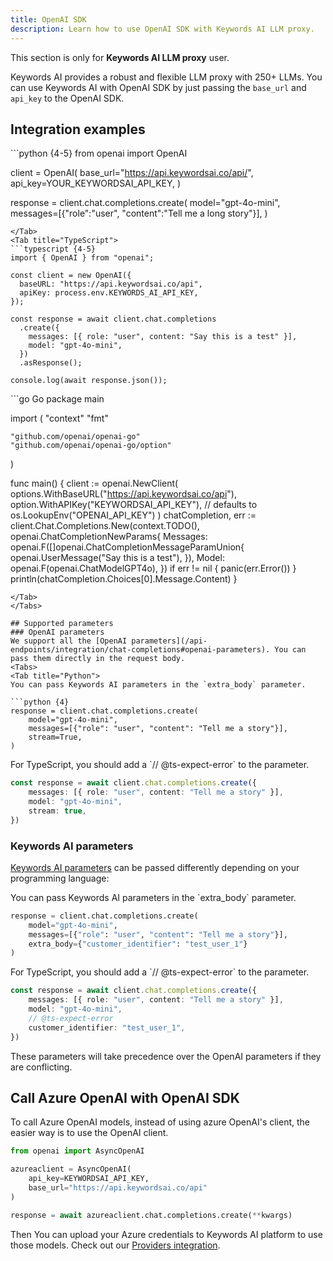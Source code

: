 ```yaml
---
title: OpenAI SDK
description: Learn how to use OpenAI SDK with Keywords AI LLM proxy.
---
```


<Note> This section is only for **Keywords AI LLM proxy** user.</Note>

Keywords AI provides a robust and flexible LLM proxy with 250+ LLMs. You can use Keywords AI with OpenAI SDK by just passing the `base_url` and `api_key` to the OpenAI SDK.

## Integration examples

<Tabs>

<Tab title="Python">
```python {4-5}
from openai import OpenAI

client = OpenAI(
    base_url="https://api.keywordsai.co/api/",
    api_key=YOUR_KEYWORDSAI_API_KEY,
)

response = client.chat.completions.create(
    model="gpt-4o-mini",
    messages=[{"role":"user", "content":"Tell me a long story"}],
)
```
</Tab>
<Tab title="TypeScript">
```typescript {4-5}
import { OpenAI } from "openai";

const client = new OpenAI({
  baseURL: "https://api.keywordsai.co/api",
  apiKey: process.env.KEYWORDS_AI_API_KEY,
});

const response = await client.chat.completions
  .create({
    messages: [{ role: "user", content: "Say this is a test" }],
    model: "gpt-4o-mini",
  })
  .asResponse();

console.log(await response.json());
```
</Tab>

<Tab title="Go">
```go Go
package main

import (
	"context"
	"fmt"

	"github.com/openai/openai-go"
	"github.com/openai/openai-go/option"
)

func main() {
	client := openai.NewClient(
    options.WithBaseURL("https://api.keywordsai.co/api"),
		option.WithAPIKey("KEYWORDSAI_API_KEY"), // defaults to os.LookupEnv("OPENAI_API_KEY")
	)
	chatCompletion, err := client.Chat.Completions.New(context.TODO(), openai.ChatCompletionNewParams{
		Messages: openai.F([]openai.ChatCompletionMessageParamUnion{
			 openai.UserMessage("Say this is a test"),
		}),
		Model: openai.F(openai.ChatModelGPT4o),
	})
	if err != nil {
		panic(err.Error())
	}
	println(chatCompletion.Choices[0].Message.Content)
}
```
</Tab>
</Tabs>

## Supported parameters
### OpenAI parameters
We support all the [OpenAI parameters](/api-endpoints/integration/chat-completions#openai-parameters). You can pass them directly in the request body.
<Tabs>
<Tab title="Python">
You can pass Keywords AI parameters in the `extra_body` parameter.

```python {4}
response = client.chat.completions.create(
    model="gpt-4o-mini",
    messages=[{"role": "user", "content": "Tell me a story"}],
    stream=True,
)
```
</Tab>

<Tab title="TypeScript">
For TypeScript, you should add a `// @ts-expect-error` to the parameter.

```typescript {4}
const response = await client.chat.completions.create({
    messages: [{ role: "user", content: "Tell me a story" }],
    model: "gpt-4o-mini",
    stream: true,
})
```
</Tab>
</Tabs>


### Keywords AI parameters
[Keywords AI parameters](/api-endpoints/integration/chat-completions#keywords-ai-parameters) can be passed differently depending on your programming language:

<Tabs>
<Tab title="Python">
You can pass Keywords AI parameters in the `extra_body` parameter.

```python {4}
response = client.chat.completions.create(
    model="gpt-4o-mini",
    messages=[{"role": "user", "content": "Tell me a story"}],
    extra_body={"customer_identifier": "test_user_1"}
)
```
</Tab>

<Tab title="TypeScript">
For TypeScript, you should add a `// @ts-expect-error` to the parameter.

```typescript {4-5}
const response = await client.chat.completions.create({
    messages: [{ role: "user", content: "Tell me a story" }],
    model: "gpt-4o-mini",
    // @ts-expect-error
    customer_identifier: "test_user_1",
})
```
</Tab>
</Tabs>

These parameters will take precedence over the OpenAI parameters if they are conflicting.

## Call Azure OpenAI with OpenAI SDK

To call Azure OpenAI models, instead of using azure OpenAI's client, the easier way is to use the OpenAI client.


```python
from openai import AsyncOpenAI

azureaclient = AsyncOpenAI(
    api_key=KEYWORDSAI_API_KEY,
    base_url="https://api.keywordsai.co/api"
)

response = await azureaclient.chat.completions.create(**kwargs)
```

Then You can upload your Azure credentials to Keywords AI platform to use those models. Check out our [Providers integration](https://platform.keywordsai.co/platform/api/providers).